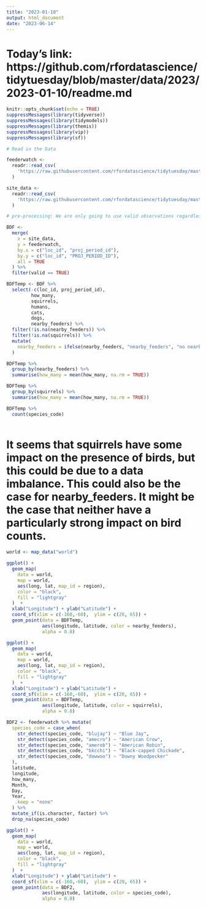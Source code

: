 ```yaml
---
title: "2023-01-10"
output: html_document
date: "2023-06-14"
---
```

# Today's link: https://github.com/rfordatascience/tidytuesday/blob/master/data/2023/2023-01-10/readme.md

```r
knitr::opts_chunk$set(echo = TRUE)
suppressMessages(library(tidyverse))
suppressMessages(library(tidymodels))
suppressMessages(library(themis))
suppressMessages(library(vip))
suppressMessages(library(sf))
```

```r
# Read in the Data

feederwatch <-
  readr::read_csv(
    'https://raw.githubusercontent.com/rfordatascience/tidytuesday/master/data/2023/2023-01-10/PFW_2021_public.csv'
  )

site_data <-
  readr::read_csv(
    'https://raw.githubusercontent.com/rfordatascience/tidytuesday/master/data/2023/2023-01-10/PFW_count_site_data_public_2021.csv'
  )

```
```r
# pre-processing: We are only going to use valid observations regardless of being reviewed

BDF <-
  merge(
    x = site_data,
    y = feederwatch,
    by.x = c("loc_id", "proj_period_id"),
    by.y = c("loc_id", "PROJ_PERIOD_ID"),
    all = TRUE
  ) %>%
  filter(valid == TRUE)

BDFTemp <- BDF %>%
  select(-c(loc_id, proj_period_id),
         how_many,
         squirrels,
         humans,
         cats,
         dogs,
         nearby_feeders) %>%
  filter(!is.na(nearby_feeders)) %>%
  filter(!is.na(squirrels)) %>%
  mutate(
    nearby_feeders = ifelse(nearby_feeders, "nearby_feeders", "no nearby_feeders")
  )
```

```r
BDFTemp %>%
  group_by(nearby_feeders) %>%
  summarise(how_many = mean(how_many, na.rm = TRUE))

BDFTemp %>%
  group_by(squirrels) %>%
  summarise(how_many = mean(how_many, na.rm = TRUE))

BDFTemp %>%
  count(species_code)
  
```
# It seems that squirrels have some impact on the presence of birds, but this could be due to a data imbalance. This could also be the case for nearby_feeders. It might be the case that neither have a particularly strong impact on bird counts.

```r
world <- map_data("world")

ggplot() +
  geom_map(
    data = world,
    map = world,
    aes(long, lat, map_id = region),
    color = "black",
    fill = "lightgray"
  )  +
  xlab("Longitude") + ylab("Latitude") +
  coord_sf(xlim = c(-160,-60),  ylim = c(20, 65)) +
  geom_point(data = BDFTemp,
             aes(longitude, latitude, color = nearby_feeders),
             alpha = 0.8)

ggplot() +
  geom_map(
    data = world,
    map = world,
    aes(long, lat, map_id = region),
    color = "black",
    fill = "lightgray"
  )  +
  xlab("Longitude") + ylab("Latitude") +
  coord_sf(xlim = c(-160,-60),  ylim = c(20, 65)) +
  geom_point(data = BDFTemp,
             aes(longitude, latitude, color = squirrels),
             alpha = 0.8) 
```

```r
BDF2 <- feederwatch %>% mutate(
  species_code = case_when(
    str_detect(species_code, "blujay") ~ "Blue Jay",
    str_detect(species_code, "amecro") ~ "American Crow",
    str_detect(species_code, "amerob") ~ "American Robin",
    str_detect(species_code, "bkcchi") ~ "Black-capped Chickade",
    str_detect(species_code, "dowwoo") ~ "Downy Woodpecker"
  ),
  latitude,
  longitude,
  how_many,
  Month,
  Day,
  Year,
   .keep = "none"
  ) %>% 
  mutate_if(is.character, factor) %>%
  drop_na(species_code)

```

```r
ggplot() +
  geom_map(
    data = world,
    map = world,
    aes(long, lat, map_id = region),
    color = "black",
    fill = "lightgray"
  )  +
  xlab("Longitude") + ylab("Latitude") +
  coord_sf(xlim = c(-160,-60),  ylim = c(20, 65)) +
  geom_point(data = BDF2,
             aes(longitude, latitude, color = species_code),
             alpha = 0.8) 
```

```r

```



















